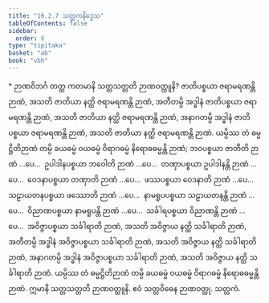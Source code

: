 ```yaml
---
title: "16.2.7 သတ္တကနိဒ္ဒေသ"
tableOfContents: false
sidebar:
  order: 8
type: "tipitaka"
basket: "ab"
book: "vbh"
---
```



<DynamicBreadcrumb />

<Paragraph type="center" book="vbh">
* ဉာဏဝိဘင်္ဂ
</Paragraph>



<Division number="806" book="vbh">

<Paragraph number="2549" book="vbh">
တတ္ထ ကတမာနိ သတ္တသတ္တတိ ဉာဏဝတ္ထူနိ? ဇာတိပစ္စယာ ဇရာမရဏန္တိ ဉာဏံ, အသတိ ဇာတိယာ နတ္ထိ ဇရာမရဏန္တိ ဉာဏံ, အတီတမ္ပိ အဒ္ဓါနံ ဇာတိပစ္စယာ ဇရာမရဏန္တိ ဉာဏံ, အသတိ ဇာတိယာ နတ္ထိ ဇရာမရဏန္တိ ဉာဏံ, အနာဂတမ္ပိ အဒ္ဓါနံ ဇာတိပစ္စယာ ဇရာမရဏန္တိ ဉာဏံ, အသတိ ဇာတိယာ နတ္ထိ ဇရာမရဏန္တိ ဉာဏံ. ယမ္ပိဿ တံ ဓမ္မဋ္ဌိတိဉာဏံ တမ္ပိ ခယဓမ္မံ ဝယဓမ္မံ ဝိရာဂဓမ္မံ နိရောဓဓမ္မန္တိ ဉာဏံ; ဘဝပစ္စယာ ဇာတီတိ ဉာဏံ …ပေ…  ဥပါဒါနပစ္စယာ ဘဝေါတိ ဉာဏံ …ပေ…  တဏှာပစ္စယာ ဥပါဒါနန္တိ ဉာဏံ …ပေ…  ဝေဒနာပစ္စယာ တဏှာတိ ဉာဏံ …ပေ…  ဖဿပစ္စယာ ဝေဒနာတိ ဉာဏံ …ပေ…  သဠာယတနပစ္စယာ ဖဿောတိ ဉာဏံ …ပေ…  နာမရူပပစ္စယာ သဠာယတနန္တိ ဉာဏံ …ပေ…  ဝိညာဏပစ္စယာ နာမရူပန္တိ ဉာဏံ …ပေ…  သင်္ခါရပစ္စယာ ဝိညာဏန္တိ ဉာဏံ …ပေ…  အဝိဇ္ဇာပစ္စယာ သင်္ခါရာတိ ဉာဏံ, အသတိ အဝိဇ္ဇာယ နတ္ထိ သင်္ခါရာတိ ဉာဏံ, အတီတမ္ပိ အဒ္ဓါနံ အဝိဇ္ဇာပစ္စယာ သင်္ခါရာတိ ဉာဏံ, အသတိ အဝိဇ္ဇာယ နတ္ထိ သင်္ခါရာတိ ဉာဏံ, အနာဂတမ္ပိ အဒ္ဓါနံ အဝိဇ္ဇာပစ္စယာ သင်္ခါရာတိ ဉာဏံ, အသတိ အဝိဇ္ဇာယ နတ္ထိ သင်္ခါရာတိ ဉာဏံ. ယမ္ပိဿ တံ ဓမ္မဋ္ဌိတိဉာဏံ တမ္ပိ ခယဓမ္မံ ဝယဓမ္မံ ဝိရာဂဓမ္မံ နိရောဓဓမ္မန္တိ ဉာဏံ. ဣမာနိ သတ္တသတ္တတိ ဉာဏဝတ္ထူနိ. ဧဝံ သတ္တဝိဓေန ဉာဏဝတ္ထု.

</Paragraph>
</Division>

<Paragraph number="2550" type="center" book="vbh">
သတ္တကံ.
</Paragraph>